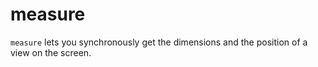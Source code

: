 # measure

`measure` lets you synchronously get the dimensions and the position of a view on the screen.
